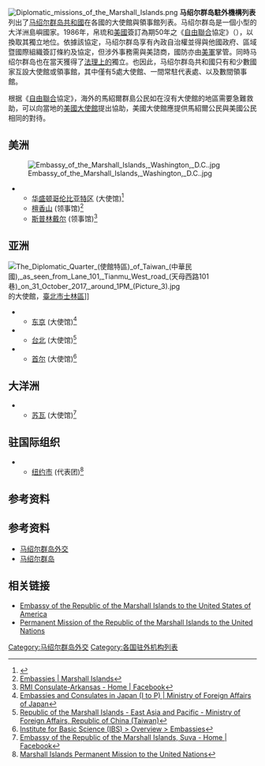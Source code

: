 {{short description|Wikipedia list article}}
[[File:Diplomatic_missions_of_the_Marshall_Islands.png|thumb]]
'''马绍尔群岛駐外機構列表'''列出了[[马绍尔群岛共和國|马绍尔群岛共和國]]在各國的大使館與領事館列表。马绍尔群岛是一個小型的大洋洲島嶼國家。1986年，帛琉和[[美國|美國]]簽訂為期50年之《[[自由聯合|自由聯合]]協定》（{{lang|en|Compact of Free Association}}），以換取其獨立地位。依據該協定，马绍尔群岛享有內政自治權並得與他國政府、區域暨國際組織簽訂條約及協定，但涉外事務需與美諮商，國防亦由[[美軍|美軍]]掌管。同時马绍尔群岛也在當天獲得了[[De_jure|法理上的]]獨立。也因此，马绍尔群岛共和國只有和少數國家互設大使館或領事館，其中僅有5處大使館、一間常駐代表處、以及數間領事館。

根据《[[自由聯合|自由聯合]]協定》，海外的馬紹爾群島公民如在沒有大使館的地區需要急難救助，可以向當地的[[美國駐外機構列表|美國大使館]]提出協助，美國大使館應提供馬紹爾公民與美國公民相同的對待。

==美洲==
[[File:Embassy_of_the_Marshall_Islands,_Washington,_D.C..jpg|right]]
*{{USA}}
** [[华盛顿哥伦比亚特区|华盛顿哥伦比亚特区]] (大使馆)<ref>{{Cite web |url=http://www.rmiembassyus.org/ |title=Embassy of the Marshall Islands in Washington, D.C. |accessdate=2020-09-18 |archive-date=2017-06-11 |archive-url=https://web.archive.org/web/20170611024125/http://rmiembassyus.org/ |dead-url=no }}</ref>
** [[檀香山|檀香山]] (领事馆)<ref>[https://www.un.int/marshallislands/marshallislands/embassies Embassies | Marshall Islands]</ref>
** [[斯普林代爾_(阿肯色州)|斯普林戴尔]] (领事馆)<ref>[https://www.facebook.com/rmiconsulatearkansas/ RMI Consulate-Arkansas - Home | Facebook]</ref>

==亚洲==
[[File:The_Diplomatic_Quarter_(使館特區)_of_Taiwan_(中華民國),_as_seen_from_Lane_101,_Tianmu_West_road_(天母西路101巷)_on_31_October_2017,_around_1PM_(Picture_3).jpg|right]]的大使館，[[臺北市|臺北市]][[士林區|士林區]]]]
*{{JPN}}
** [[东京|东京]] (大使馆)<ref>[https://www.mofa.go.jp/about/emb_cons/protocol/i-p.html Embassies and Consulates in Japan (I to P) | Ministry of Foreign Affairs of Japan]</ref>
*{{ROC-TWN}}
** [[台北|台北]] (大使馆)<ref>[https://www.mofa.gov.tw/en/CountryInfoEn.aspx?CASN=0984A85A3A9A6677&n=EFABC8295286B40B&sms=A76B7230ADF29736&s=7169BDFE5385FB1E&tabs=D33B55D537402BAA Republic of the Marshall Islands - East Asia and Pacific - Ministry of Foreign Affairs, Republic of China (Taiwan)]</ref>
*{{KOR}}
** [[首尔|首尔]] (大使馆)<ref>[https://centers.ibs.re.kr/html/living_en/overview/embassies.html Institute for Basic Science (IBS)  > Overview > Embassies]</ref>

==大洋洲==
*{{FJI}}
** [[苏瓦|苏瓦]] (大使馆)<ref>[https://www.facebook.com/RMIEmbassySuva/ Embassy of the Republic of the Marshall Islands, Suva - Home | Facebook]</ref>

==驻国际组织==
* {{UNO}}
**[[纽约市|纽约市]] (代表团)<ref>[https://www.un.int/marshallislands/ Marshall Islands Permanent Mission to the United Nations]</ref>

==参考资料==
{{reflist}}

==参考资料==
* [[马绍尔群岛外交|马绍尔群岛外交]]
* [[马绍尔群岛|马绍尔群岛]]

==相关链接==
*[http://www.rmiembassyus.org/ Embassy of the Republic of the Marshall Islands to the United States of America] {{Wayback|url=http://www.rmiembassyus.org/ |date=20170611024125 }}
*[https://www.un.int/marshallislands/ Permanent Mission of the Republic of the Marshall Islands to the United Nations]

{{马绍尔群岛外交}}
{{大洋洲題目|駐外機構列表}}

[[Category:马绍尔群岛外交|Category:马绍尔群岛外交]]
[[Category:各国驻外机构列表|Category:各国驻外机构列表]]